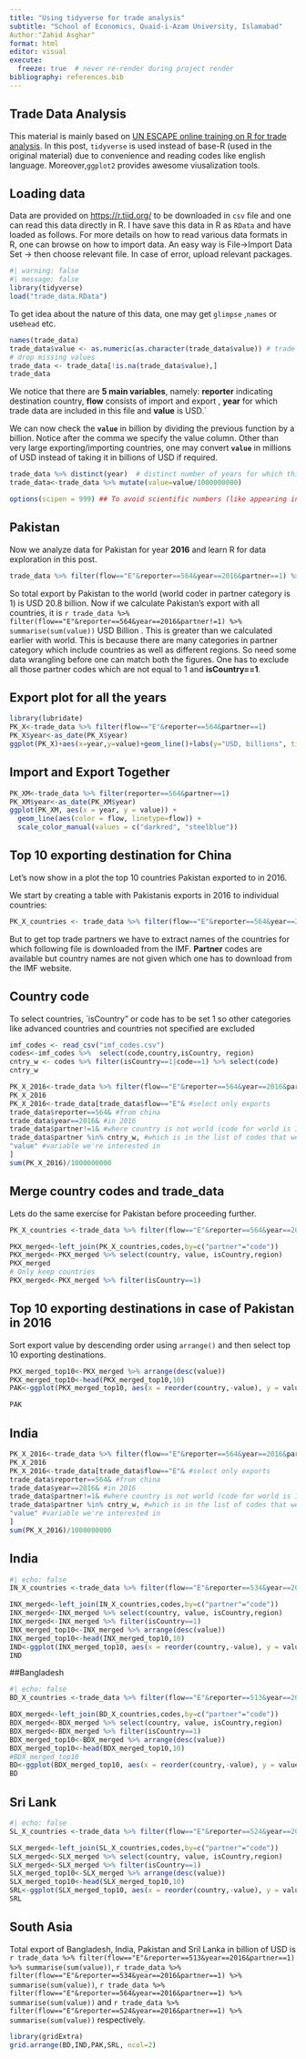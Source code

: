 ```yaml
---
title: "Using tidyverse for trade analysis"
subtitle: "School of Economics, Quaid-i-Azam University, Islamabad"
Author:"Zahid Asghar"
format: html
editor: visual
execute:
  freeze: true  # never re-render during project render
bibliography: references.bib
---
```


## Trade Data Analysis

This material is mainly based on [UN ESCAPE online training on R for trade analysis](https://r.tiid.org/). In this post, `tidyverse` is used instead of base-R (used in the original material) due to convenience and reading codes like english language. Moreover,`ggplot2` provides awesome viusalization tools.

## Loading data

Data are provided on <https://r.tiid.org/> to be downloaded in `csv` file and one can read this data directly in R. I have save this data in R as `RData` and have loaded as follows. For more details on how to read various data formats in R, one can browse on how to import data. An easy way is File-\>Import Data Set -\> then choose relevant file. In case of error, upload relevant packages.

```r
#| warning: false
#| message: false
library(tidyverse)
load("trade_data.RData")

```

To get idea about the nature of this data, one may get `glimpse` ,`names` or use`head` etc.

```r
names(trade_data)
trade_data$value <- as.numeric(as.character(trade_data$value)) # trade value as numeric
# drop missing values
trade_data <- trade_data[!is.na(trade_data$value),]
trade_data
```

We notice that there are **5 main variables**, namely: **reporter** indicating destination country, **flow** consists of import and export , **year** for which trade data are included in this file and **value** is USD.\`

We can now check the **`value`** in billion by dividing the previous function by a billion. Notice after the comma we specify the value column. Other than very large exporting/importing countries, one may convert **`value`** in millions of USD instead of taking it in billions of USD if required.

```r
trade_data %>% distinct(year)  # distinct number of years for which this trade data are available
trade_data<-trade_data %>% mutate(value=value/1000000000)

options(scipen = 999) ## To avoid scientific numbers (like appearing in exponents)
```

## Pakistan

Now we analyze data for Pakistan for year **2016** and learn R for data exploration in this post.

```r

trade_data %>% filter(flow=="E"&reporter==564&year==2016&partner==1) %>% select(value)

```

So total export by Pakistan to the world (world coder in partner category is 1) is USD 20.8 billion. Now if we calculate Pakistan's export with all countries, it is `r trade_data %>% filter(flow=="E"&reporter==564&year==2016&partner!=1) %>% summarise(sum(value))` USD Billion . This is greater than we calculated earlier with world. This is because there are many categories in partner category which include countries as well as different regions. So need some data wrangling before one can match both the figures. One has to exclude all those partner codes which are not equal to 1 and **isCountry==1**.

## Export plot for all the years

```r
library(lubridate)
PK_X<-trade_data %>% filter(flow=="E"&reporter==564&partner==1)
PK_X$year<-as_date(PK_X$year)
ggplot(PK_X)+aes(x=year,y=value)+geom_line()+labs(y="USD, billions", title = "Pakistan's world export")
```

## Import and Export Together

```r
PK_XM<-trade_data %>% filter(reporter==564&partner==1)
PK_XM$year<-as_date(PK_XM$year)
ggplot(PK_XM, aes(x = year, y = value)) + 
  geom_line(aes(color = flow, linetype=flow)) + 
  scale_color_manual(values = c("darkred", "steelblue"))
```

## Top 10 exporting destination for China

Let's now show in a plot the top 10 countries Pakistan exported to in 2016.

We start by creating a table with Pakistanis exports in 2016 to individual countries:

```r
PK_X_countries <- trade_data %>% filter(flow=="E"&reporter==564&year==2016&partner==1)

```

But to get top trade partners we have to extract names of the countries for which following file is downloaded from the IMF. **Partner** codes are available but country names are not given which one has to download from the IMF website.

## Country code

To select countries, \`isCountry" or code has to be set 1 so other categories like advanced countries and countries not specified are excluded

```r

imf_codes <- read_csv("imf_codes.csv")
codes<-imf_codes %>%  select(code,country,isCountry, region)
cntry_w <- codes %>% filter(isCountry==1|code==1) %>% select(code)
cntry_w
```

```r
PK_X_2016<-trade_data %>% filter(flow=="E"&reporter==564&year==2016&partner!=1&partner %in% cntry_w) 
PK_X_2016 
PK_X_2016<-trade_data[trade_data$flow=="E"& #select only exports
trade_data$reporter==564& #from china
trade_data$year==2016& #in 2016
trade_data$partner!=1& #where country is not world (code for world is 1)
trade_data$partner %in% cntry_w, #which is in the list of codes that we filtered earlier
"value" #variable we're interested in
]
sum(PK_X_2016)/1000000000
```

## Merge country codes and trade_data

Lets do the same exercise for Pakistan before proceeding further.

```r
PK_X_countries <-trade_data %>% filter(flow=="E"&reporter==564&year==2016&partner!=1)

PKX_merged<-left_join(PK_X_countries,codes,by=c("partner"="code"))
PKX_merged<-PKX_merged %>% select(country, value, isCountry,region)
PKX_merged
# Only keep countries
PKX_merged<-PKX_merged %>% filter(isCountry==1)

```

## Top 10 exporting destinations in case of Pakistan in 2016

Sort export value by descending order using `arrange()` and then select top 10 exporting destinations.

```r
PKX_merged_top10<-PKX_merged %>% arrange(desc(value)) 
PKX_merged_top10<-head(PKX_merged_top10,10)
PAK<-ggplot(PKX_merged_top10, aes(x = reorder(country,-value), y = value*1000, fill=region))+geom_bar(stat='identity')+theme(axis.text.x = element_text(angle = 90, size = 10))+labs(x="",y="USD Millions",title="Top 10 exporting destinations of Pakistan in 2016")

PAK
```
## India





```r
PK_X_2016<-trade_data %>% filter(flow=="E"&reporter==564&year==2016&partner!=1&partner %in% cntry_w) 
PK_X_2016 
PK_X_2016<-trade_data[trade_data$flow=="E"& #select only exports
trade_data$reporter==564& #from china
trade_data$year==2016& #in 2016
trade_data$partner!=1& #where country is not world (code for world is 1)
trade_data$partner %in% cntry_w, #which is in the list of codes that we filtered earlier
"value" #variable we're interested in
]
sum(PK_X_2016)/1000000000
```

## India

```r
#| echo: false
IN_X_countries <-trade_data %>% filter(flow=="E"&reporter==534&year==2016&partner!=1)

INX_merged<-left_join(IN_X_countries,codes,by=c("partner"="code"))
INX_merged<-INX_merged %>% select(country, value, isCountry,region)
INX_merged<-INX_merged %>% filter(isCountry==1)
INX_merged_top10<-INX_merged %>% arrange(desc(value)) 
INX_merged_top10<-head(INX_merged_top10,10)
IND<-ggplot(INX_merged_top10, aes(x = reorder(country,-value), y = value*1000, fill=region))+geom_bar(stat='identity')+theme(axis.text.x = element_text(angle = 90, size = 10))+labs(x="",y="USD Millions",title="Top 10 exporting destinations of India in 2016")
IND
```

##Bangladesh

```r
#| echo: false
BD_X_countries <-trade_data %>% filter(flow=="E"&reporter==513&year==2016&partner!=1)

BDX_merged<-left_join(BD_X_countries,codes,by=c("partner"="code"))
BDX_merged<-BDX_merged %>% select(country, value, isCountry,region)
BDX_merged<-BDX_merged %>% filter(isCountry==1)
BDX_merged_top10<-BDX_merged %>% arrange(desc(value)) 
BDX_merged_top10<-head(BDX_merged_top10,10)
#BDX_merged_top10
BD<-ggplot(BDX_merged_top10, aes(x = reorder(country,-value), y = value*1000, fill=region))+geom_bar(stat='identity')+theme(axis.text.x = element_text(angle = 90, size = 10))+labs(x="",y="USD Millions",title="Top 10 exporting destinations of Bangladesh in 2016")
BD

```
## Sri Lank

```r
#| echo: false
SL_X_countries <-trade_data %>% filter(flow=="E"&reporter==524&year==2016&partner!=1)

SLX_merged<-left_join(SL_X_countries,codes,by=c("partner"="code"))
SLX_merged<-SLX_merged %>% select(country, value, isCountry,region)
SLX_merged<-SLX_merged %>% filter(isCountry==1)
SLX_merged_top10<-SLX_merged %>% arrange(desc(value)) 
SLX_merged_top10<-head(SLX_merged_top10,10)
SRL<-ggplot(SLX_merged_top10, aes(x = reorder(country,-value), y = value*1000, fill=region))+geom_bar(stat='identity')+theme(axis.text.x = element_text(angle = 90, size = 10))+labs(x="",y="USD Millions",title="Top 10 exporting destinations of Sri Lank in 2016")
SRL
```

## South Asia

Total export of Bangladesh, India, Pakistan and Sril Lanka in billion of USD is `r trade_data %>% filter(flow=="E"&reporter==513&year==2016&partner==1) %>% summarise(sum(value))`, `r trade_data %>% filter(flow=="E"&reporter==534&year==2016&partner==1) %>% summarise(sum(value))`, `r trade_data %>% filter(flow=="E"&reporter==564&year==2016&partner==1) %>% summarise(sum(value))` and `r trade_data %>% filter(flow=="E"&reporter==524&year==2016&partner==1) %>% summarise(sum(value))` respectively.

```r
library(gridExtra)
grid.arrange(BD,IND,PAK,SRL, ncol=2)
```

